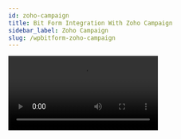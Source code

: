 ```yaml
---
id: zoho-campaign
title: Bit Form Integration With Zoho Campaign 
sidebar_label: Zoho Campaign
slug: /wpbitform-zoho-campaign
---
```


<Video youtube src="uGzD8vLzdeQ" />
<br/>

Using **Zoho Campaign integration** with WordPress form builder, you can automatically push your WordPress form data in Zoho Campaign. You can easily integrate without any coding. This Documentation goes through the configuration process.

First, you have to log-in to your WordPress dashboard. Then click on Bit form from the left sidebar. Select an existing form that you want to integrate with Zoho Campaign if you don’t have any form please create a new form. Please follow the screenshots below:

<Image src="Zoho Campaign/1.create_form" alt="Zoho Campaign" w="1020" h="300" />

Then click on the Settings menu from the top navigation bar. Navigate to ***Settings->Integrations->Click on (+) ->Select Zoho Campaign***. Please follow the screenshots below:

<Image src="Zoho Campaign/2.Homepage" alt="Zoho Campaign" w="1020" h="300" />

<Image src="Zoho Campaign/3.Bit-Form-to-Zoho-Campaign-integration-select" alt="Zoho Campaign" w="1020" h="300" />

Select a data center from the dropdown. Then click on the ***Zoho API Console***. Navigate to ***API Console->Get Started->Server-based Applications***. Please follow the screenshots below

<Image src="Zoho Campaign/4.Campaign-768x370" alt="Zoho Campaign" w="1020" h="300" />

<Image src="Zoho Campaign/5.GetStarted" alt="Zoho Campaign" w="1020" h="300" />

<Image src="Zoho Campaign/6.api-console-server-based" alt="Zoho Campaign" w="1020" h="300" />

Fill those fields (Homepage URL and Authorized Redirect URLs) the same as your Integration Homepage. Then click ***UPDATE***.

<Image src="Zoho Campaign/7.Client-Details" alt="Zoho Campaign" w="1020" h="300" />

A Client ID and a Client Secret will be generated. Then go to the Client Secret tab.

<Image src="Zoho Campaign/8.Bit-Form-to-Zoho-Campaign-client-secret" alt="Zoho Campaign" w="1020" h="300" />

Then copy the Client ID and Client Secret and paste it to the Bit Form integration page. Then click on the ***Authorize*** button (wait for a few seconds). After the successful authorization click on the Next button

<Image src="Zoho Campaign/9.Bit-Form-to-Zoho-Campaign-integration-homepage" alt="Zoho Campaign" w="1020" h="300" />

<Image src="Zoho Campaign/10.Bit-form-to-zoho-campaing-authorization" alt="Zoho Campaign" w="1020" h="300" />

Select the required contact List and the mandatory field from the dropdown.

<Video src="11.Bit Form to Zoho Campaing map field" alt="Zoho Desk" w="1020" h="400" />

To map more form fields to Campaign fields, click on the ***(+)***. The form fields that are relevant to the selected field would be listed in the drop-down under Bit Forms.

<Video src="12.Bit Form to Campaign  map extra field" alt="Zoho Desk" w="1020" h="300" />

Map all the fields and then click on the ***Save*** button to save your settings.

> **Notice: When you send data in Zoho Campaign an email confirmation message will go to the typed email. The data will not insert before the confirmation. If you want to send data without email confirmation, you have to change some settings in the Zoho Campaign. Have to disable SIGNUP FORM.**

<Video src="13.Zoho Campaign sign up disabled" alt="Zoho Desk" w="1020" h="400" />

In the end, create a Workflow for triggering the integration. Select the integration which you created before.

<Video src="14.Bit Form to Zoho Campaign integration Workflow" alt="Zoho Desk" w="1020" h="400" />



